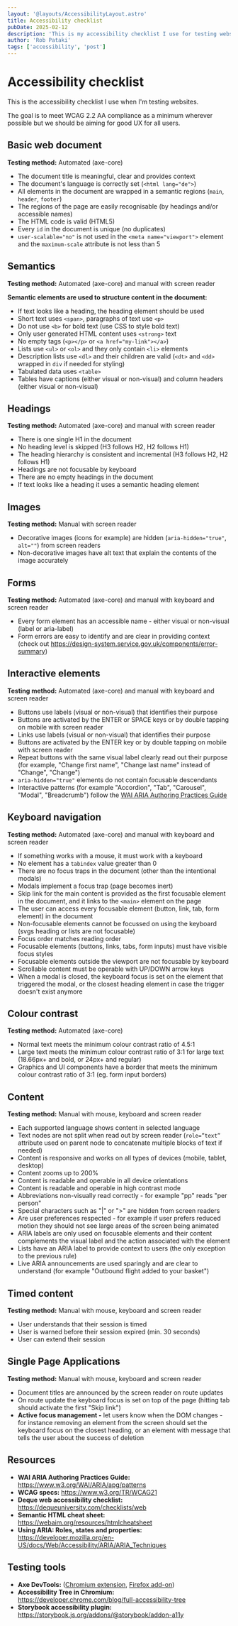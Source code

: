 ```yaml
---
layout: '@layouts/AccessibilityLayout.astro'
title: Accessibility checklist
pubDate: 2025-02-12
description: 'This is my accessibility checklist I use for testing websites.'
author: 'Rob Pataki'
tags: ['accessibility', 'post']
---
```


# Accessibility checklist

This is the accessibility checklist I use when I'm testing websites.

The goal is to meet WCAG 2.2 AA compliance as a minimum wherever possible but we should be aiming for good UX for all users.

## Basic web document

**Testing method:** Automated (axe-core)

- The document title is meaningful, clear and provides context
- The document's language is correctly set (`<html lang="de">`)
- All elements in the document are wrapped in a semantic regions (`main`, `header`, `footer`)
- The regions of the page are easily recognisable (by headings and/or accessible names)
- The HTML code is valid (HTML5)
- Every `id` in the document is unique (no duplicates)
- `user-scalable="no"` is not used in the `<meta name="viewport">` element and the `maximum-scale` attribute is not less than 5

## Semantics

**Testing method:** Automated (axe-core) and manual with screen reader

**Semantic elements are used to structure content in the document:**

- If text looks like a heading, the heading element should be used
- Short text uses `<span>`, paragraphs of text use `<p>`
- Do not use `<b>` for bold text (use CSS to style bold text)
- Only user generated HTML content uses `<strong>` text
- No empty tags (`<p></p>` or `<a href="my-link"></a>`)
- Lists use `<ul>` or `<ol>` and they only contain `<li>` elements
- Description lists use `<dl>` and their children are valid (`<dt>` and `<dd>` wrapped in `div` if needed for styling)
- Tabulated data uses `<table>`
- Tables have captions (either visual or non-visual) and column headers (either visual or non-visual)

## Headings

**Testing method:** Automated (axe-core) and manual with screen reader

- There is one single H1 in the document
- No heading level is skipped (H3 follows H2, H2 follows H1)
- The heading hierarchy is consistent and incremental (H3 follows H2, H2 follows H1)
- Headings are not focusable by keyboard
- There are no empty headings in the document
- If text looks like a heading it uses a semantic heading element

## Images

**Testing method:** Manual with screen reader

- Decorative images (icons for example) are hidden (`aria-hidden="true"`, `alt=""`) from screen readers
- Non-decorative images have alt text that explain the contents of the image accurately

## Forms

**Testing method:** Automated (axe-core) and manual with keyboard and screen reader

- Every form element has an accessible name - either visual or non-visual (label or aria-label)
- Form errors are easy to identify and are clear in providing context (check out https://design-system.service.gov.uk/components/error-summary)

## Interactive elements

**Testing method:** Automated (axe-core) and manual with keyboard and screen reader

- Buttons use labels (visual or non-visual) that identifies their purpose
- Buttons are activated by the ENTER or SPACE keys or by double tapping on mobile with screen reader
- Links use labels (visual or non-visual) that identifies their purpose
- Buttons are activated by the ENTER key or by double tapping on mobile with screen reader
- Repeat buttons with the same visual label clearly read out their purpose (for example, "Change first name", "Change last name" instead of "Change", "Change")
- `aria-hidden="true"` elements do not contain focusable descendants
- Interactive patterns (for example "Accordion", "Tab", "Carousel", "Modal", "Breadcrumb") follow the [WAI ARIA Authoring Practices Guide](https://www.w3.org/WAI/ARIA/apg/patterns/)

## Keyboard navigation

**Testing method:** Automated (axe-core) and manual with keyboard and screen reader

- If something works with a mouse, it must work with a keyboard
- No element has a `tabindex` value greater than 0
- There are no focus traps in the document (other than the intentional modals)
- Modals implement a focus trap (page becomes inert)
- Skip link for the main content is provided as the first focusable element in the document, and it links to the `<main>` element on the page
- The user can access every focusable element (button, link, tab, form element) in the document
- Non-focusable elements cannot be focussed on using the keyboard (svgs heading or lists are not focusable)
- Focus order matches reading order
- Focusable elements (buttons, links, tabs, form inputs) must have visible focus styles
- Focusable elements outside the viewport are not focusable by keyboard
- Scrollable content must be operable with UP/DOWN arrow keys
- When a modal is closed, the keyboard focus is set on the element that triggered the modal, or the closest heading element in case the trigger doesn't exist anymore

## Colour contrast

**Testing method:** Automated (axe-core)

- Normal text meets the minimum colour contrast ratio of 4.5:1
- Large text meets the minimum colour contrast ratio of 3:1 for large text (18.66px+ and bold, or 24px+ and regular)
- Graphics and UI components have a border that meets the minimum colour contrast ratio of 3:1 (eg. form input borders)

## Content

**Testing method:** Manual with mouse, keyboard and screen reader

- Each supported language shows content in selected language
- Text nodes are not split when read out by screen reader (`role=”text”` attribute used on parent node to concatenate multiple blocks of text if needed)
- Content is responsive and works on all types of devices (mobile, tablet, desktop)
- Content zooms up to 200%
- Content is readable and operable in all device orientations
- Content is readable and operable in high contrast mode
- Abbreviations non-visually read correctly - for example "pp" reads "per person"
- Special characters such as "|" or ">" are hidden from screen readers
- Are user preferences respected - for example if user prefers reduced motion they should not see large areas of the screen being animated
- ARIA labels are only used on focusable elements and their content complements the visual label and the action associated with the element
- Lists have an ARIA label to provide context to users (the only exception to the previous rule)
- Live ARIA announcements are used sparingly and are clear to understand (for example "Outbound flight added to your basket")

## Timed content

**Testing method:** Manual with mouse, keyboard and screen reader

- User understands that their session is timed
- User is warned before their session expired (min. 30 seconds)
- User can extend their session

## Single Page Applications

**Testing method:** Manual with mouse, keyboard and screen reader

- Document titles are announced by the screen reader on route updates
- On route update the keyboard focus is set on top of the page (hitting tab should activate the first "Skip link")
- **Active focus management -** let users know when the DOM changes - for instance removing an element from the screen should set the keyboard focus on the closest heading, or an element with message that tells the user about the success of deletion

## Resources

- **WAI ARIA Authoring Practices Guide:** https://www.w3.org/WAI/ARIA/apg/patterns
- **WCAG specs:** https://www.w3.org/TR/WCAG21
- **Deque web accessibility checklist:** https://dequeuniversity.com/checklists/web
- **Semantic HTML cheat sheet:** https://webaim.org/resources/htmlcheatsheet
- **Using ARIA: Roles, states and properties:** https://developer.mozilla.org/en-US/docs/Web/Accessibility/ARIA/ARIA_Techniques

## Testing tools

- **Axe DevTools:** ([Chromium extension](https://chrome.google.com/webstore/detail/axe-devtools-web-accessib/lhdoppojpmngadmnindnejefpokejbdd), [Firefox add-on](https://addons.mozilla.org/en-GB/firefox/addon/axe-devtools))
- **Accessibility Tree in Chromium:** https://developer.chrome.com/blog/full-accessibility-tree
- **Storybook accessibility plugin:** https://storybook.js.org/addons/@storybook/addon-a11y
